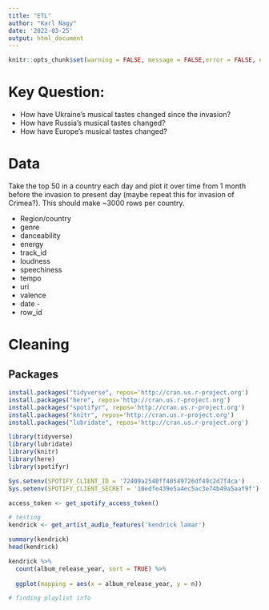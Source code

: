```yaml
---
title: "ETL"
author: "Karl Nagy"
date: '2022-03-25'
output: html_document
---
```


```r
knitr::opts_chunk$set(warning = FALSE, message = FALSE,error = FALSE, echo = FALSE) 
```

# Key Question:
* How have Ukraine's musical tastes changed since the invasion?
* How have Russia's musical tastes changed?
* How have Europe's musical tastes changed?

# Data
Take the top 50 in a country each day and plot it over time from 1 month before the invasion to present day (maybe repeat this for invasion of Crimea?). This should make ~3000 rows per country.

* Region/country
* genre
* danceability
* energy
* track_id
* loudness
* speechiness
* tempo
* uri
* valence
* date - 
* row_id

# Cleaning

## Packages
```r
install.packages("tidyverse", repos='http://cran.us.r-project.org')
install.packages("here", repos='http://cran.us.r-project.org')
install.packages("spotifyr", repos='http://cran.us.r-project.org')
install.packages("knitr", repos='http://cran.us.r-project.org')
install.packages("lubridate", repos='http://cran.us.r-project.org')

```

```r
library(tidyverse)
library(lubridate)
library(knitr)
library(here)
library(spotifyr)
```

```r
Sys.setenv(SPOTIFY_CLIENT_ID = '72409a2540ff40549726df49c2d7f4ca')
Sys.setenv(SPOTIFY_CLIENT_SECRET = '10edfe439e5a4ec5ac3e74b49a5aaf9f')

access_token <- get_spotify_access_token()
```

```r
# testing
kendrick <- get_artist_audio_features('kendrick lamar')

summary(kendrick)
head(kendrick)

kendrick %>%
  count(album_release_year, sort = TRUE) %>%
  
  ggplot(mapping = aes(x = album_release_year, y = n))
```

```r
# finding playlist info
```

